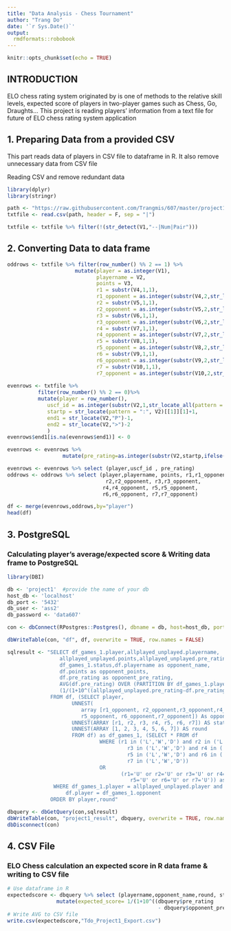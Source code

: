 ---
title: "Data Analysis - Chess Tournament"
author: "Trang Do"
date: '`r Sys.Date()`'
output:
  rmdformats::robobook
---

```{r setup, include=FALSE}
knitr::opts_chunk$set(echo = TRUE)
```
## INTRODUCTION
ELO chess rating system originated by is one of methods to the relative skill levels, expected score of players in two-player games such as Chess, Go, Draughts... This project is reading players' information from a text file for future of ELO chess rating system application

## 1. Preparing Data from a provided CSV

This part reads data of players in CSV file to dataframe in R. It also remove unnecessary data from CSV file

Reading CSV and remove redundant data
```{r library}
library(dplyr)
library(stringr)

path <- "https://raw.githubusercontent.com/Trangmis/607/master/project1/tournamentinfo.txt"
txtfile <- read.csv(path, header = F, sep = "|")

txtfile <- txtfile %>% filter(!(str_detect(V1,"--|Num|Pair")))
```

## 2. Converting Data to data frame

```{r}
oddrows <- txtfile %>% filter(row_number() %% 2 == 1) %>%
                      mutate(player = as.integer(V1),
                             playername = V2,
                             points = V3,
                             r1 = substr(V4,1,1), 
                             r1_opponent = as.integer(substr(V4,2,str_length(V4))),
                             r2 = substr(V5,1,1), 
                             r2_opponent = as.integer(substr(V5,2,str_length(V5))),
                             r3 = substr(V6,1,1), 
                             r3_opponent = as.integer(substr(V6,2,str_length(V6))),
                             r4 = substr(V7,1,1), 
                             r4_opponent = as.integer(substr(V7,2,str_length(V7))),
                             r5 = substr(V8,1,1), 
                             r5_opponent = as.integer(substr(V8,2,str_length(V8))),
                             r6 = substr(V9,1,1), 
                             r6_opponent = as.integer(substr(V9,2,str_length(V9))),
                             r7 = substr(V10,1,1), 
                             r7_opponent = as.integer(substr(V10,2,str_length(V10)))) 
    
evenrows <- txtfile %>% 
          filter(row_number() %% 2 == 0)%>%
          mutate(player = row_number(),
             uscf_id = as.integer(substr(V2,1,str_locate_all(pattern = " / R:", V2)[[1]][1])),
             startp = str_locate(pattern = ":", V2)[[1]][1]+1,
             end1 = str_locate(V2,"P")-1,
             end2 = str_locate(V2,">")-2
             )
evenrows$end1[is.na(evenrows$end1)] <- 0

evenrows <- evenrows %>%
                  mutate(pre_rating=as.integer(substr(V2,startp,ifelse(end1==0,end2,end1))))

evenrows <- evenrows %>% select (player,uscf_id , pre_rating)
oddrows <- oddrows %>% select (player,playername, points, r1,r1_opponent,
                                r2,r2_opponent, r3,r3_opponent,
                               r4,r4_opponent, r5,r5_opponent,
                               r6,r6_opponent, r7,r7_opponent)

df <- merge(evenrows,oddrows,by="player")
head(df)
```

## 3. PostgreSQL

### Calculating player's average/expected score & Writing data frame to PostgreSQL

```{r}
library(DBI)

db <- 'project1'  #provide the name of your db
host_db <- 'localhost'
db_port <- '5432'
db_user <- 'ass2' 
db_password <- 'data607'

con <- dbConnect(RPostgres::Postgres(), dbname = db, host=host_db, port=db_port, user=db_user, password=db_password) 

dbWriteTable(con, "df", df, overwrite = TRUE, row.names = FALSE)

sqlresult <- "SELECT df_games_1.player,allplayed_unplayed.playername, 
            	 allplayed_unplayed.points,allplayed_unplayed.pre_rating,round,
            	 df_games_1.status,df.playername as opponent_name, 
            	 df.points as opponent_points,
            	 df.pre_rating as opponent_pre_rating,
            	 AVG(df.pre_rating) OVER (PARTITION BY df_games_1.player), 
            	 (1/(1+10^((allplayed_unplayed.pre_rating-df.pre_rating)/400))) as expected_score
              FROM df, (SELECT player,
              		 UNNEST(
              			array [r1_opponent, r2_opponent,r3_opponent,r4_opponent, 
              			r5_opponent, r6_opponent,r7_opponent]) As opponent,
              		 UNNEST(ARRAY [r1, r2, r3, r4, r5, r6, r7]) AS status,
              		 UNNEST(ARRAY [1, 2, 3, 4, 5, 6, 7]) AS round
              		 FROM df) as df_games_1, (SELECT * FROM df
              		          WHERE (r1 in ('L','W','D') and r2 in ('L','W','D') and 
              			               r3 in ('L','W','D') and r4 in ('L','W','D') and
              			               r5 in ('L','W','D') and r6 in ('L','W','D') and 
              			               r7 in ('L','W','D'))
              		          OR 
                          			 (r1='U' or r2='U' or r3='U' or r4='U' or
                          				r5='U' or r6='U' or r7='U')) as allplayed_unplayed
               WHERE df_games_1.player = allplayed_unplayed.player and 
              	   df.player = df_games_1.opponent
              ORDER BY player,round"

dbquery <- dbGetQuery(con,sqlresult)
dbWriteTable(con, "project1_result", dbquery, overwrite = TRUE, row.names = FALSE)
dbDisconnect(con)
```

## 4. CSV File

### ELO Chess calculation an expected score in R data frame & writing to CSV file

```{r}
# Use dataframe in R
expectedscore <- dbquery %>% select (playername,opponent_name,round, status)%>%
                mutate(expected_score= 1/(1+10^((dbquery$pre_rating 
                                                 - dbquery$opponent_pre_rating)/400)))
# Write AVG to CSV file
write.csv(expectedscore,"Tdo_Project1_Export.csv")
```